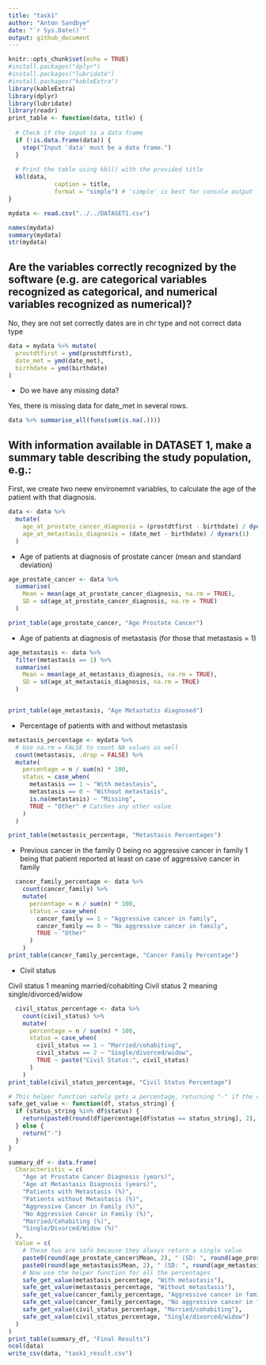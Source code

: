 ```yaml
---
title: "task1"
author: "Anton Sandbye"
date: "`r Sys.Date()`"
output: github_document
---
```


```r
knitr::opts_chunk$set(echo = TRUE)
#install.packages("dplyr")
#install.packages("lubridate")
#install.packages("kableExtra")
library(kableExtra)
library(dplyr)
library(lubridate)
library(readr)
print_table <- function(data, title) {
  
  # Check if the input is a data frame
  if (!is.data.frame(data)) {
    stop("Input 'data' must be a data frame.")
  }
  
  # Print the table using kbl() with the provided title
  kbl(data, 
             caption = title,
             format = "simple") # 'simple' is best for console output
}
```

```r
mydata <- read.csv("../../DATASET1.csv")
```

```r
names(mydata)
summary(mydata)
str(mydata)
```

## Are the variables correctly recognized by the software (e.g. are categorical variables recognized as categorical, and numerical variables recognized as numerical)?

No, they are not set correctly dates are in chr type and not correct data type

```r
data = mydata %>% mutate(
  prostdtfirst = ymd(prostdtfirst),
  date_met = ymd(date_met),
  birthdate = ymd(birthdate)
)
```


* Do we have any missing data?

Yes, there is missing data for date_met in several rows.


```r
data %>% summarise_all(funs(sum(is.na(.))))
```

## With information available in DATASET 1, make a summary table describing the study population, e.g.:

First, we create two neew environemnt variables, to calculate the age of the patient with that diagnosis.
```r
data <- data %>%
  mutate(
    age_at_prostate_cancer_diagnosis = (prostdtfirst - birthdate) / dyears(1),
    age_at_metastasis_diagnosis = (date_met - birthdate) / dyears(1)
  )
```


* Age of patients at diagnosis of prostate cancer (mean and standard deviation) 

```r
age_prostate_cancer <- data %>%
  summarise(
    Mean = mean(age_at_prostate_cancer_diagnosis, na.rm = TRUE),
    SD = sd(age_at_prostate_cancer_diagnosis, na.rm = TRUE)
  )

print_table(age_prostate_cancer, "Age Prostate Cancer")
```

* Age of patients at diagnosis of metastasis (for those that metastasis = 1) 

```r
age_metastasis <- data %>%
  filter(metastasis == 1) %>%
  summarise(
    Mean = mean(age_at_metastasis_diagnosis, na.rm = TRUE),
    SD = sd(age_at_metastasis_diagnosis, na.rm = TRUE)
  )


print_table(age_metastasis, "Age Metastatis diagnosed")
```
* Percentage of patients with and without metastasis 
```r
metastasis_percentage <- mydata %>%
  # Use na.rm = FALSE to count NA values as well
  count(metastasis, .drop = FALSE) %>%
  mutate(
    percentage = n / sum(n) * 100,
    status = case_when(
      metastasis == 1 ~ "With metastasis",
      metastasis == 0 ~ "Without metastasis",
      is.na(metastasis) ~ "Missing",
      TRUE ~ "Other" # Catches any other value
    )
  )

print_table(metastasis_percentage, "Metastasis Percentages")
```
* Previous cancer in the family 
0 being no aggressive cancer in family
1 being that patient reported at least on case of aggressive cancer in family
```r
  cancer_family_percentage <- data %>%
    count(cancer_family) %>%
    mutate(
      percentage = n / sum(n) * 100,
      status = case_when(
        cancer_family == 1 ~ "Aggressive cancer in family",
        cancer_family == 0 ~ "No aggressive cancer in family",
        TRUE ~ "Other"
      )
    )
print_table(cancer_family_percentage, "Cancer Family Percentage")
```
* Civil status

Civil status 1 meaning married/cohabiting
Civil status 2 meaning single/divorced/widow
```r
  civil_status_percentage <- data %>%
    count(civil_status) %>%
    mutate(
      percentage = n / sum(n) * 100,
      status = case_when(
        civil_status == 1 ~ "Married/cohabiting",
        civil_status == 2 ~ "Single/divorced/widow",
        TRUE ~ paste("Civil Status:", civil_status)
      )
    )
print_table(civil_status_percentage, "Civil Status Percentage")
```

```r
# This helper function safely gets a percentage, returning "-" if the category is not found.
safe_get_value <- function(df, status_string) {
  if (status_string %in% df$status) {
    return(paste0(round(df$percentage[df$status == status_string], 2), "%"))
  } else {
    return("-") 
  }
}

summary_df <- data.frame(
  Characteristic = c(
    "Age at Prostate Cancer Diagnosis (years)",
    "Age at Metastasis Diagnosis (years)",
    "Patients with Metastasis (%)",
    "Patients without Metastasis (%)",
    "Aggressive Cancer in Family (%)",
    "No Aggressive Cancer in Family (%)",
    "Married/Cohabiting (%)",
    "Single/Divorced/Widow (%)"
  ),
  Value = c(
    # These two are safe because they always return a single value
    paste0(round(age_prostate_cancer$Mean, 2), " (SD: ", round(age_prostate_cancer$SD, 2), ")"),
    paste0(round(age_metastasis$Mean, 2), " (SD: ", round(age_metastasis$SD, 2), ")"),
    # Now use the helper function for all the percentages
    safe_get_value(metastasis_percentage, "With metastasis"),
    safe_get_value(metastasis_percentage, "Without metastasis"),
    safe_get_value(cancer_family_percentage, "Aggressive cancer in family"),
    safe_get_value(cancer_family_percentage, "No aggressive cancer in family"),
    safe_get_value(civil_status_percentage, "Married/cohabiting"),
    safe_get_value(civil_status_percentage, "Single/divorced/widow")
  )
)
print_table(summary_df, "Final Results")
ncol(data)
write_csv(data, "task1_result.csv")

```




